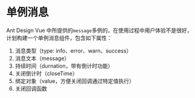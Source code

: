 
<Meta title="组件库|Form表单/SingleMessage单例消息" />

# 单例消息

Ant Design Vue 中所提供的`message`多例的，在使用过程中用户体验不是很好，计划构建一个单例消息组件，包含如下属性：

1. 消息类型（type: info、error、warn、success）
2. 消息文本（message）
3. 持续时间（durnation，带有倒计时功能）
4. 关闭倒计时（closeTime）
4. 绑定对象（value，方便关闭回调通过特定值执行）
5. 关闭回调函数